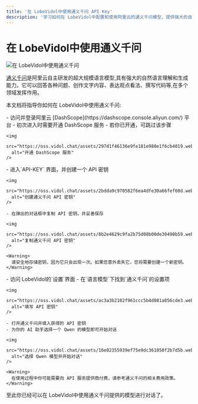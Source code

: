 ```yaml
---
title: '在 LobeVidol中使用通义千问 API Key'
description: '学习如何在 LobeVidol中配置和使用阿里云的通义千问模型，提供强大的自然语言理解和生成能力。'
---
```


# 在 LobeVidol中使用通义千问

<img
  src="https://oss.vidol.chat/docs/2024/12/83156a545234ce9264a97bb2991cfbbb.png"
  alt="在 LobeVidol中使用通义千问"
/>

[通义千问](https://tongyi.aliyun.com/)是阿里云自主研发的超大规模语言模型,具有强大的自然语言理解和生成能力。它可以回答各种问题、创作文字内容、表达观点看法、撰写代码等,在多个领域发挥作用。

本文档将指导你如何在 LobeVidol中使用通义千问:

<Steps>
  <Step title="开通 DashScope 模型服务">
    - 访问并登录阿里云 [DashScope](https://dashscope.console.aliyun.com/) 平台
    - 初次进入时需要开通 DashScope 服务
    - 若你已开通，可跳过该步骤

    <img
      src="https://oss.vidol.chat/assets/297d1f46136e9fe181e980e1f6cb4019.webp"
      alt="开通 DashScope 服务"
    />
  </Step>

  <Step title="获取 DashScope API 密钥">
    - 进入`API-KEY` 界面，并创建一个 API 密钥

    <img
      src="https://oss.vidol.chat/assets/2bdda9c970582f6ea4dfe30a66fef60d.webp"
      alt="创建通义千问 API 密钥"
    />

    - 在弹出的对话框中复制 API 密钥，并妥善保存

    <img
      src="https://oss.vidol.chat/assets/8b2e4629c9fa2b75d08b00de30490b59.webp"
      alt="复制通义千问 API 密钥"
    />

    <Warning>
      请安全地存储密钥，因为它只会出现一次。如果您意外丢失它，您将需要创建一个新密钥。
    </Warning>
  </Step>

  <Step title="在LobeVidol中配置通义千问">
    - 访问 LobeVidol的`设置`界面
    - 在`语言模型`下找到`通义千问`的设置项

    <img
      src="https://oss.vidol.chat/assets/ac3a3b2102f961ccc5b4d081a056cde3.webp"
      alt="填写 API 密钥"
    />

    - 打开通义千问并填入获得的 API 密钥
    - 为你的 AI 助手选择一个 Qwen 的模型即可开始对话

    <img
      src="https://oss.vidol.chat/assets/16e02355939ef75e9dc361050f2b7d5b.webp"
      alt="选择 Qwen 模型并开始对话"
    />

    <Warning>
      在使用过程中你可能需要向 API 服务提供商付费，请参考通义千问的相关费用政策。
    </Warning>
  </Step>
</Steps>

至此你已经可以在 LobeVidol中使用通义千问提供的模型进行对话了。
